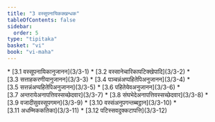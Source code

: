 ```yaml
---
title: "3 वस्सूपनायिकक्खन्धक"
tableOfContents: false
sidebar:
  order: 5
type: "tipitaka"
basket: "vi"
book: "vi-maha"
---
```



<DynamicBreadcrumb />



<TableOfContents book="vi-maha" section="3">
* [3.1 वस्सूपनायिकानुजानन](3/3-1)
* [3.2 वस्सानेचारिकापटिक्खेपादि](3/3-2)
* [3.3 सत्ताहकरणीयानुजानन](3/3-3)
* [3.4 पञ्चन्नंअप्पहितेपिअनुजानन](3/3-4)
* [3.5 सत्तन्नंअप्पहितेपिअनुजानन](3/3-5)
* [3.6 पहितेयेवअनुजानन](3/3-6)
* [3.7 अन्तरायेअनापत्तिवस्सच्छेदवार](3/3-7)
* [3.8 संघभेदेअनापत्तिवस्सच्छेदवार](3/3-8)
* [3.9 वजादीसुवस्सूपगमन](3/3-9)
* [3.10 वस्संअनुपगन्तब्बट्ठान](3/3-10)
* [3.11 अधम्मिककतिका](3/3-11)
* [3.12 पटिस्सवदुक्कटापत्ति](3/3-12)
</TableOfContents>